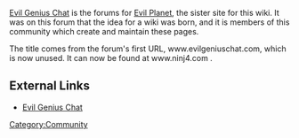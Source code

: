 [http://www.n1nj4.com Evil Genius Chat] is the forums for [http://www.evilplanet.com Evil Planet], the sister site for this wiki. It was on this forum that the idea for a wiki was born, and it is members of this community which create and maintain these pages.

The title comes from the forum's first URL, www.evilgeniuschat.com, which is now unused. It can now be found at www.ninj4.com . 

== External Links ==

* [http://www.n1nj4.com Evil Genius Chat]

[[Category:Community]]